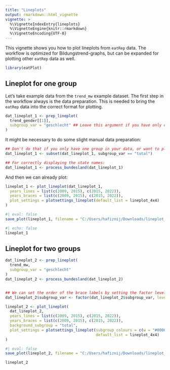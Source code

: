 ```yaml
---
title: "Lineplots"
output: rmarkdown::html_vignette
vignette: >
  %\VignetteIndexEntry{lineplots}
  %\VignetteEngine{knitr::rmarkdown}
  %\VignetteEncoding{UTF-8}
---
```


This vignette shows you how to plot lineplots from `eatRep` data. The workflow is optimized for Bildungstrend-graphs, but can be expanded for plotting other `eatRep` data as well. 

```r
library(eatPlot)
```


## Lineplot for one group

Let's take example data from the `trend_mw` example dataset.
The first step in the workflow always is the data preparation.
This is needed to bring the `eatRep` data into the correct format for plotting. 

```r
dat_lineplot_1 <- prep_lineplot(
  trend_gender[[1]],
  subgroup_var = "geschlecht" ## Leave this argument if you have only one subgroup
)
```

It might be necessary to do some slight manual data preparation:

```r
## Don't do that if you only have one group in your data, or want to plot all groups
dat_lineplot_1 <- subset(dat_lineplot_1, subgroup_var == "total")

## For correctly displaying the state names:
dat_lineplot_1 <- process_bundesland(dat_lineplot_1)
```

And then we can already plot:

```r
lineplot_1 <- plot_lineplot(dat_lineplot_1,
  years_lines = list(c(2009, 2015), c(2015, 2022)),
  years_braces = list(c(2009, 2015), c(2015, 2022)),
  plot_settings = plotsettings_lineplot(default_list = lineplot_4x4)
)
```

```r
#| eval: false
save_plot(lineplot_1, filename = "C:/Users/hafiznij/Downloads/lineplot_1_group.pdf")
```

```r
#| echo: false
lineplot_1
```


## Lineplot for two groups

```r
dat_lineplot_2 <- prep_lineplot(
  trend_mw,
  subgroup_var = "geschlecht"
)
dat_lineplot_2 <- process_bundesland(dat_lineplot_2)


## We can set the order of the brace labels by setting the factor levels of the subgroup_var:
dat_lineplot_2$subgroup_var <- factor(dat_lineplot_2$subgroup_var, levels = c("w", "m", "total"), ordered = TRUE)

lineplot_2 <- plot_lineplot(
  dat_lineplot_2,
  years_lines = list(c(2009, 2015), c(2015, 2022)),
  years_braces = list(c(2009, 2015), c(2015, 2022)),
  background_subgroup = "total",
  plot_settings = plotsettings_lineplot(subgroup_colours = c(w = "#000000", m = "#999999"), ## Here we determine the colours of the subgroups
                                        default_list = lineplot_4x4)
)
```

```r
#| eval: false
save_plot(lineplot_2, filename = "C:/Users/hafiznij/Downloads/lineplot_2_groups.pdf")
```

```r
lineplot_2
```

<!-- ## Lineplot for whole Germany -->


<!-- ```{r lineplot_germany}  -->

<!-- trend_ger <- prep_lineplot( -->
<!--   trend_mw, -->
<!--   subgroup_var = "geschlecht" -->
<!-- ) -->

<!-- ## This is data preperation for the example and will be updated as soon as I have example data with multiple Kompetenzbereichen: -->

<!-- trend_ger_lesen <- trend_ger -->
<!-- trend_ger_lesen$kb <- "Lesen" -->

<!-- trend_total <- rbind(trend_ger, trend_ger_lesen) -->
<!-- trend_total$kb <- gsub("hoeren", "Hören", trend_total$kb) -->

<!-- trend_total <- subset(trend_total, TR_BUNDESLAND == "total") -->

<!-- trend_total$TR_BUNDESLAND <- gsub("ue", "ü", trend_total$TR_BUNDESLAND) -->
<!-- ``` -->

<!-- ```{r} -->

<!-- ## Hier fehlt noch der Hintergrund für ganz Deutschland -->
<!-- lineplot_germany_2 <- plot_lineplot(trend_total, -->
<!--   years_lines = list(c(2009, 2015), c(2015, 2022)), -->
<!--   years_braces = list(c(2009, 2015), c(2015, 2022)), -->
<!--   facet_var = "kb", -->
<!--   background_facet = NULL, -->
<!--   background_subgroup = "total", -->
<!--   plot_settings = plotsettings_lineplot( -->
<!--     brace_label_nudge_x = 0.3, -->
<!--     split_plot = FALSE, -->
<!--     background_lines = FALSE, -->
<!--     default_list = lineplot_4x4 -->
<!--   ) -->
<!-- ) -->
<!-- ``` -->

<!-- ```{r save lineplot_germany_2_groups} -->
<!-- #| eval: false -->
<!-- save_plot(lineplot_germany_2, filename = "C:/Users/hafiznij/Downloads/lineplot_deutschland.pdf", height = 226.2 / 4) -->
<!-- ``` -->

<!-- ```{r} -->
<!-- lineplot_germany_2 -->
<!-- ``` -->

